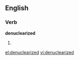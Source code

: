 
==English==

===Verb===
'''denuclearized'''

# {{past of|[[denuclearize]]}}

[[el:denuclearized]]
[[vi:denuclearized]]
